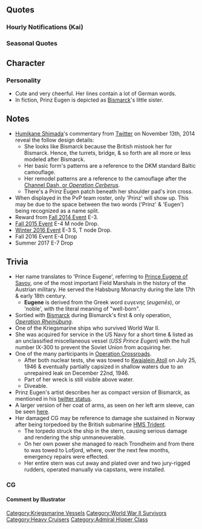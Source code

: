 {{ShipPageHeader}}

==Quotes==
{{ShipQuotes
|Introduction = Guten Morgen！ 私は、重巡プリンツ・オイゲン。よろしくね！
|Introduction/En = Good morning! I'm the heavy cruiser Prinz Eugen. Nice to meet you!

|Library = わ！　びっくりした！　私、ドイツ生まれの重巡、プリンツ・オイゲン。<br>アドミラル・ヒッパー級3番艦です。<br>ビスマルク姉さまとライン演習作戦に参加しました。<br>幸運艦…そう？　この海でも戦い抜きます！
|Library/En = Oh!  You surprised me! I, German-born heavy cruiser, Prinz Eugen!<br>Admiral Hipper class, third ship.<br>
With big sister Bismarck, I took part in Operation Rheinübung.<br>Lucky fleet ... really? I will keep fighting in this sea too!
|Library/Note = ''[[Prinz_Eugen#Trivia|Operation Rheinübung]]''

|Secretary 1 = おあ！びっくりしたあ！…ぁはい！出ます！
|Secretary 1/En = Oh! You surprised me! ..Ah, yes! Setting off!

|Secretary 1/Kai = おあ！…ぁ了解です！プリンツ・オイゲン、出撃ー！
|Secretary 1/Kai/En = Oh!... Alright! Prinz Eugen, Sortieing!

|Secretary 2 = Einen schönen Tag!
|Secretary 2/En = Have a nice day!

|Secretary 3 = 提督ぅ！ライン演習ですかあ！…あぁなんだ違うのかあ…ううん！でも頑張る！任せて！
|Secretary 3/En = Admiraal! Is it the Rhine Exercise?  ...Ah.. So I was mistaken.. It's okay! I'll still work hard! Leave it to me!
|Secretary 3/Note = That is, ''[[Prinz_Eugen#Trivia|Operation Rheinübung]]''.

|Idle = ビスマルク姉さま･･･大丈夫かなぁ･･･？ちょっと気になる･･･。様子見てこよう･･･かなぁ。
|Idle/En = Bismarck Nee-sama... I wonder if she's okay...? I'm kind of curious... Maybe I should go see what she's doing?

|Secretary Married = ふぁぁ、Admiralさん、疲れたら少し休まないとダメだよぉ。きっと！だからねっ！
|Secretary Married/En = Fuwaa, Admiral-san, if you're tired, you need to take a break. Definitely! Got it!?

|Wedding = Admiralさん、ご用事ってなんですか？ わ、こ、これをわたしに？　え、え～と、ビスマルク姉様がぁ…あ、あぅ… あ、あの…Danke！　大切にします！！
|Wedding/En = Admiral-san, you said you needed something? Wah, t-this is for me? Uh, umm~, Bismarck Nee-sama is... a-ah... u-um, ...Thank you! I'll treasure it!!

|Looking At Scores = 艦隊の情報ね、ん、ちょっと待ってー、ほぉ、ほぉほぉ、なるほどねぇー
|Looking At Scores/En = Information about the fleet, right~? Wait a minute~ Ho~, ho~oho~ I seee~

|Joining A Fleet = 重巡プリンツ・オイゲン、出撃します！
|Joining A Fleet/En = Heavy Cruiser Prinz Eugen, setting off!

|Equipment 1 = Danke, Danke!
|Equipment 1/En = Thank you, Thank you!

|Equipment 2 = Danke gut!
|Equipment 2/En = Fine. Thank you.

|Equipment 3 = Viel Glück.
|Equipment 3/En = Good luck!

|Supply = Danke、感謝ね！
|Supply/En = Tha~nk you, I appreciate it!

|Docking Minor = はぁ…やられちゃった。すぐ直すから
|Docking Minor/En = Haa... I got hit. I'll get fixed soon

|Docking Major = Gute Nacht
|Docking Major/En = Good Night

|Docking Complete = 入渠中の艦艇の修理が完了したって！
|Docking Complete/En = Ship in dock is fully repaired!

|Construction = 新艦艇が就役したみたい。楽しみね！
|Construction/En = It looks like new ships have been commissioned. Looking forward to it!

|Returning From Sortie = 作戦完了！　お疲れさまでしたー。
|Returning From Sortie/En = Operation complete! Thank you for the hard work~

|Starting A Sortie = ビスマルク姉さま、ご一緒に出撃しましょう！
|Starting A Sortie/En = Bismarck Nee-sama, let's head out together!

|Battle Start = よく狙って……Feuer！
|Battle Start/En = Aim... Fire!

|Battle Start/Kai = 砲撃、開始！　Feuer！
|Battle Start/Kai/En = Shelling, commence!... Fire!

|Attack = FEUER! FEUER!
|Attack/En = Fire! Fire!

|Night Battle = プリンツ・オイゲン、追撃戦に移ります！
|Night Battle/En = Prinz Eugen, commencing pursuit battle!

|Night Attack = 主砲…よく狙って…砲撃、開始！
|Night Attack/En = Main guns... carefully aim... firing, commence!

|MVP = ふぇっ、私がラッキーガールですって？全然そんなことないよー！浅瀬とか、苦手だし…
|MVP/En = Ehh, I'm a lucky girl? Nothing of that sort! I'm bad at stuff like the shallows, after all...
|MVP/Note = Perhaps due to ''[[Prinz_Eugen#Trivia|Operation Crossroads]]''.

|Minor Damage 1 = うわぁっやられた！でも、まだ…！
|Minor Damage 1/En = Uwaa I got hit! But, I'm not done yet..!

|Minor Damage 2 = うう……しっかりしなきゃ、私
|Minor Damage 2/En = Uu...I need to snap out of it...

|Minor Damage 2/Kai = 私がこんなので沈むわけない…！反撃よ！
|Minor Damage 2/Kai/En = I can't sink from this..! Counter attack!

|Major Damage = こんなの、ビスマルク姉さまに笑われちゃう…！
|Major Damage/En = I'll get laughed at by Bismarck Nee-sama like this..!

|Sunk = 私…今度は先に沈むのね…、酒匂…長門…また…ね
|Sunk/En = This time I'll go on ahead... Sakawa... Nagato... See you...
|Sunk/Note = A reference to ''[[Prinz_Eugen#Trivia|Operation Crossroads]]'', where Nagato, Sakawa, & herself were among the targets for nuclear tests.
}}

===Hourly Notifications (Kai)===
{{Template:Shiphourly
|00JP = ぅわあっ！？ちょうど0時！今日は、このプリンツ・オイゲンが時刻を知らせる役目ね。よしっ、分かった！任せといて！
|00EN = Uwaa!? It's exactly 0 o'clock! Today, it's this Prinz Eugen's duty to tell you the time. Alright, I got it! Leave it to me!
|00Note = 
|01JP = 午前1時になりましたー！こんな感じで良い、かな？ぁあ、そう！よかったぁ！
|01EN = It's 1am! Is something like this good? Ah, I see! Thank goodness!
|01Note = 
|02JP = 午前2時です。この国ではウシ、ミツ、ドキ…って言うの？あぁ、なんだか面白い響きの言葉ね。
|02EN = It's 2am. In this country, you say... Ushi, Mitsu, Doki? Aah, they are funny sounding words.
|02Note = 
|03JP = わぁっ、びっくりしたぁ。あ、この髪形…気になる？っああ！午前3時になりました！
|03EN = Waa, you startled me! Ah, do you like... this hairstyle?  Aah! It's 3am!
|03Note = 
|04JP = んんぅ～…っ、午前4時で～す…んん…流石にちょっと眠いかもぉ…っけど、平気。
|04EN = Nnn~... It's 4am~... nn... As expected, I'm a bit tired... But, I'm fine.
|04Note = 
|05JP = 5時になりましたー！Guten Morgen、気持ちが良い朝！がんばっていきましょー！
|05EN = It's 5 o'clock! Guten Morgen, it's a nice morning! Let's do our best!
|05Note = 
|06JP = 6時です。朝食かぁ…っへ？私！？分かった、任せといてっ！えーっと…んー、何作ろうかなぁ。ビスマルク姉さまの分も必要かなぁ？ねっ
|06EN = 6 o'clock. Breakfast, huh... eh? Me!? Got it, leave it to me! Umm... hmm, what should I make? I wonder if I should make Bismarck Nee-sama's portion too? Right?
|06Note = 
|07JP = はいっ、今朝の朝食はパンとチーズとソーセージ。あとサラダと…もちろん、熱いコーヒーもどうぞ！普通だけど美味しいでしょ？あぁ、今7時ちょうどです。
|07EN = Ok, today's breakfast is bread, cheese, and sausage. Also salad... and of course, have some hot coffee! It's pretty average, but still good, right? Ah, it's exactly 7 o'clock now.
|07Note = A typical German breakfast.
|08JP = 8時になりました。さぁ、Admiralさん、今日の作戦をこなしていきましょう！演習から行く？それとも、遠征？
|08EN = It's now 8 o'clock. Now, Admiral-san, let's do today's missions! Will you start with exercises? Or maybe, expeditions?
|08Note = 
|09JP = 午前9時です。んっ？あ、長門だぁ！おーい、なーがとー！…ん？どこで会ったかって？それはもちろん！…っと…あれ？えっと…どこだっけ…？
|09EN = It's 9am. Hm? Ah, it's Nagato! Ooy, Na-gato! ...hm? Where have we met? That is, of course! ...uh... huh? Umm... where was it...?
|09Note = Probably from ''[[Prinz_Eugen#Trivia|Operation Crossroads]]''
|10JP = 10時です。戦艦？もち！ビスマルク姉さまと一緒なら、ぜんっぜん余裕で撃沈しちゃう！まっかせてー！
|10EN = It's 10 o'clock. Battleship? 'Course! If I'm with Bismarck Nee-sama, we'll sink them in no time! Leave it to me!
|10Note = During ''[[Prinz_Eugen#Trivia|Operation Rheinübung]]'', they worked together to sink battlecruiser ''HMS Hood''.
|11JP = 午前11時になりましたー。そろそろお昼ですねー。今日は、外でお昼もいいですね。
|11EN = It's now 11am~. It's almost noon, huh~. It might be nice to eat outside today.
|11Note = 
|12JP = っあぁ、もうお昼！正午です！お昼は、外でチーズとパンでいいかな？気持ちいいからビールもいっちゃう？あはっ、ダメかぁ…
|12EN = Ah, it's already noon! It's midday! For lunch, is cheese and bread outside ok? Since it's nice, shall we have a beer too? Aha, no good, huh...
|12Note = 
|13JP = 13時になりました。午後の作戦開始ですね、頑張っていきましょう！
|13EN = It's now 13 o'clock. Time to start the afternoon missions. Let's do our best!
|13Note = 
|14JP = 14時です。え？なになに、酒匂？あぁ知ってます、あの可愛い軽巡ね。
|14EN = 14 o'clock. Eh? What, Sakawa? Ah, I know her, she's that cute light cruiser.
|14Note = Sakawa was part of ''[[Prinz_Eugen#Trivia|Operation Crossroads]]''
|15JP = 15時です。あぁ、これですか？はい、ツェルベルス作戦時の艤装です。どうでしょう、似合います～？
|15EN = 15 o'clock. Aah, this? It's my fittings from Operation Cerberus. How is it, does it suit me~?
|15Note = ''[[Prinz_Eugen#Notes|Operation Cerberus]]''
|16JP = 16時になりました。わぁ、びっくりした、ビスマルク姉さま！ご一緒に出撃致しましょう！はい、是非！
|16EN = It's now 16 o'clock. Waa, you startled me, Bismarck Nee-sama! Shall we sortie together? Yes, by all means.
|16Note = ''[[Prinz_Eugen#Trivia|Operation Rheinübung]]''
|17JP = 17時。夕方となりました。そろそろ、本日も日が暮れますね。…はぁ、綺麗な空…。あぁ、もちろんビスマルク姉さまが一番綺麗です。
|17EN = 17 o'clock. It's evening now. It's about time for the day to be getting darker. Haa, such a beautiful sky... Ah, of course Bismarck Nee-sama is the most beautiful!
|17Note = 
|18JP = 18時です。夕食の準備をしますね。今日は、kaltes Essenで良いですか？え、嫌だ？温かいのがいいの？
|18EN = It's 18 o'clock. I'll start preparing dinner. Is kaltes essen ok for today? Eh, it's not? Something warm would be better?
|18Note ="kaltes Essen" literally cold food is in germany typically a plate with bread, cheese and sausage slices 
|19JP = 19時です。では、夕食はEisbeinのポトフにしてみました。スープにも味が染みだしていていいでしょ？最後は、ご飯を入れて雑炊風にしても美味しいんです！
|19EN = It's 19 o'clock. Well then, dinner is Eisbein pot-au-feu. It's fine if the flavor soaks into the soup, right? And finally, if you add in rice to make it a porridge, it's delicious!
|19Note = 
|20JP = 20時になりました。日本の重巡も、充実しているんですねぇ。ふむふむ、う～んなるほど…ふむ、ふむ…
|20EN = It's now 20 o'clock. Japanese cruisers are pretty well-rounded, huh? Mmhmm. Aah, I see... Mmhmm.
|20Note = 
|21JP = 21時。え、得意技…ですか？そーですねぇ、艦砲で押し寄せる戦車の群れを、結構叩きました。これも割と得意です！はいっ！
|21EN = 21 o'clock. Eh, a... signature move? Let's see, I spent a lot of time shelling hordes of advancing enemy tanks! I'm pretty good at that! Yes!
|21Note = She provided [[wikipedia:German_cruiser_Prinz_Eugen#Service_in_the_Baltic|support fire in the Baltics]] against the advancing Red Army.
|22JP = すっかり夜ですねぇ、22時です。Admiralさん、今日も一日、作戦お疲れ様でした！
|22EN = 22 o'clock, it's completely nighttime now. Admiral-san, good work on today's operations too.
|22Note = 
|23JP = 23時です。ん～そろそろ私も休ませて貰いますね…Gute Nacht…っえ、だめぇ…？
|23EN = It's 23 o'clock. Hm~ it's about time I took a break too... Gute Nacht... Eh, I can't~?
|23Note = 

|Clip00 = {{Audio|file=Prinz_Eugen_30.ogg}}
|Clip01 = {{Audio|file=Prinz_Eugen_31.ogg}}
|Clip02 = {{Audio|file=Prinz_Eugen_32.ogg}}
|Clip03 = {{Audio|file=Prinz_Eugen_33.ogg}}
|Clip04 = {{Audio|file=Prinz_Eugen_34.ogg}}
|Clip05 = {{Audio|file=Prinz_Eugen_35.ogg}}
|Clip06 = {{Audio|file=Prinz_Eugen_36.ogg}}
|Clip07 = {{Audio|file=Prinz_Eugen_37.ogg}}
|Clip08 = {{Audio|file=Prinz_Eugen_38.ogg}}
|Clip09 = {{Audio|file=Prinz_Eugen_39.ogg}}
|Clip10 = {{Audio|file=Prinz_Eugen_40.ogg}}
|Clip11 = {{Audio|file=Prinz_Eugen_41.ogg}}
|Clip12 = {{Audio|file=Prinz_Eugen_42.ogg}}
|Clip13 = {{Audio|file=Prinz_Eugen_43.ogg}}
|Clip14 = {{Audio|file=Prinz_Eugen_44.ogg}}
|Clip15 = {{Audio|file=Prinz_Eugen_45.ogg}}
|Clip16 = {{Audio|file=Prinz_Eugen_46.ogg}}
|Clip17 = {{Audio|file=Prinz_Eugen_47.ogg}}
|Clip18 = {{Audio|file=Prinz_Eugen_48.ogg}}
|Clip19 = {{Audio|file=Prinz_Eugen_49.ogg}}
|Clip20 = {{Audio|file=Prinz_Eugen_50.ogg}}
|Clip21 = {{Audio|file=Prinz_Eugen_51.ogg}}
|Clip22 = {{Audio|file=Prinz_Eugen_52.ogg}}
|Clip23 = {{Audio|file=Prinz_Eugen_53.ogg}}
}}

===Seasonal Quotes===
{{Shipquoteseasonal
|Christmas2014 = わぁ、クリスマスはやっぱり、シュトレンやレイプクヘンが楽しみ！美味しいよねぇ～
|Christmas2014_EN = As I thought, Christmas is all about enjoying [[wikipedia:Stollen|Stollen]] and [[wikipedia:Lebkuchen|Lebkuchen]]! They're tasty, aren't they~?
|Christmas2014_Clip = {{Audio|file = Eugen_christmas2014.ogg}}
|Christmas2014_Note = Same as [[Seasonal/Christmas 2015|Christmas 2015]]

|NewYear2015 = これがニホンの新年、『オショウ・ガ・ツー』なのか…！ カドマ・ツーも、独特で素敵かも…！
|NewYear2015_EN = This is a Japanese new year. There are "2 Priests"...! Kadoma-2, too, is unique and wonderful...!
|NewYear2015_Clip = {{Audio|file = Prinz_2015newyear.ogg}}
|NewYear2015_Note = お正月 (Oshougatsu, New Years) mixed up with 和尚が２ (Oshou ga 2, 2 priests), 門松　(Kadomatsu, New Years decoration) mixed up with 門真２ (Kadoma 2, 2nd Kadoma [city])<br><br>Same as [[Seasonal/New Year 2016|New Year 2016]]

|SecondAnniversary2015 = 今日は素敵な日ですね。アドミラールさん、いつもありがとう、えへへへ。
|SecondAnniversary2015_EN = Today is a wonderful day! Good work as usual, Admiral-san! Ehehe
|SecondAnniversary2015_Clip = {{Audio|file=Prinz_Eugen_Second_Anniversary.ogg}}
|SecondAnniversary2015_Note = 

|Setsubun2016 = これが日本の文化、セッツ・ブーン！この豆を、長門に投げればいいの？……えいっ！ああっ！？
|Setsubun2016_EN = So this is Japan's culture, Setsubun! I throw this bean at Nagato, right? Hyah! Oh?!
|Setsubun2016_Clip = {{Audio|file = Prinz_Eugen_Setsubun.ogg}}
|Setsubun2016_Note = She mixed up Nagata Shrine (長田) with Nagato (長門）<br> From [[Seasonal/Setsubun_2015|Setsubun 2015]]

|ThirdAnniversary2016 = 今日は素敵な日ですね。アドミラールさん、いつもありがとう、えへへへ。
|ThirdAnniversary2016_EN = Today is a wonderful day! Good work as usual, Admiral! Ehehe.
|ThirdAnniversary2016_Clip = {{Audio|file=Prinz_Eugen_Second_Anniversary.ogg}}
|ThirdAnniversary2016_Note = From [[Seasonal/Second_Anniversary]]
}}

==Character==
===Personality===
* Cute and very cheerful. Her lines contain a lot of German words.
* In fiction, Prinz Eugen is depicted as [[Bismarck]]'s little sister.

==Notes==
* [[Glossary#List_of_vessels_by_artist|Humikane Shimada]]'s commentary from [https://twitter.com/humikane Twitter] on November 13th, 2014 reveal the follow design details:
** She looks like Bismarck because the British mistook her for Bismarck. Hence, the turrets, bridge, & so forth are all more or less modeled after Bismarck.
** Her basic form's patterns are a reference to the DKM standard Baltic camouflage.
** Her remodel patterns are a reference to the camouflage after the [[wikipedia:Channel_Dash|Channel Dash, or ''Operation Cerberus'']].
** There's a Prinz Eugen patch beneath her shoulder pad's iron cross.
* When displayed in the PvP team roster, only 'Prinz' will show up. This may be due to the space between the two words ('Prinz' & 'Eugen') being recognized as a name split.
* Reward from [[Fall 2014 Event]] E-3.
*[[Fall 2015 Event]] E-4 M node Drop.
*[[Winter 2016 Event]] E-3 S, T node Drop.
*Fall 2016 Event E-4 Drop
*Summer 2017 E-7 Drop

==Trivia==
* Her name translates to 'Prince Eugene', referring to [[wikipedia:Prince_Eugene_of_Savoy|Prince Eugene of Savoy]], one of the most important Field Marshals in the history of the Austrian military. He served the Habsburg Monarchy during the late 17th & early 18th century.
** '''Eugene''' is derived from the Greek word ευγενης (''eugenēs''), or 'noble', with the literal meaning of "well-born".
* Sortied with [[Bismarck]] during Bismarck's first & only operation, ''[[wikipedia:Operation_Rhein%C3%BCbung|Operation Rheinübung]]''.
* One of the Kriegsmarine ships who survived World War II.
* She was acquired for service in the US Navy for a short time & listed as an unclassified miscellaneous vessel (''USS Prince Eugen'') with the hull number IX-300 to prevent the Soviet Union from acquiring her.
* One of the many participants in [[wikipedia:Operation_Crossroads|Operation Crossroads]].
** After both nuclear tests, she was towed to [[wikipedia:Kwajalein_Atoll|Kwajalein Atoll]] on July 25, 1946 & eventually partially capsized in shallow waters due to an unrepaired leak on December 22nd, 1946.
**Part of her wreck is still visible above water.
**Diveable.
* Prinz Eugen's artist describes her as compact version of Bismarck, as mentioned in his [https://twitter.com/humikane/status/533441084790042625 twitter status]. 
* A larger version of her coat of arms, as seen on her left arm sleeve, can be seen [http://www.kbismarck.com/peugencrest.gif here].
* Her damaged CG may be reference to damage she sustained in Norway after being torpedoed by the British submarine [https://en.wikipedia.org/wiki/HMS_Trident_(N52) HMS Trident].
** The torpedo struck the ship in the stern, causing serious damage and rendering the ship unmaneuverable. 
** On her own power she managed to reach Trondheim and from there to was towed to Lofjord, where, over the next few months, emergency repairs were effected. 
** Her entire stern was cut away and plated over and two jury-rigged rudders, operated manually via capstans, were installed.

===CG===
====Comment by Illustrator====
{{MultiTweet
|MultiTweetID = pedesign
|user = humikane
|color = #ace
|title = Prinz Eugen's Design
|link01 = https://twitter.com/humikane/status/533441084790042625
|JP01 = 艦隊これくしょん、先日のアップデートで実装された、重巡洋艦プリンツ・オイゲンを書かせていただきました。主砲の数・配置、艦橋等、交戦した英軍も誤認したという、よく似た艦影が特徴なので、「一回りコンパクトなビスマルク」と言うイメージにしています
|EN01 = &nbsp;
|link02 = https://twitter.com/humikane/status/533441655357972480
|JP02 = 終戦まで健在だった艦なので、塗装パターンもかなり多いのですが、取得時はバルチックスキーム、改造後は、白昼堂々の英仏海峡突破を成功させた、ツェルベルス作戦時の物としています
|EN02 = &nbsp;
|link03 = https://twitter.com/humikane/status/533443042150076417
|JP03 = カラー以外の差は、第二・第三主砲上と、手持ち武装に20ミリ四連装機銃追加、対空射撃用の測距儀にドーム状のカバーが追加してあります
|EN03 = &nbsp;
|link04 = https://twitter.com/humikane/status/533443964251029504
|JP04 = 左肩のバルケンクロイツ下に書いてあるのは、プリンツオイゲン（実艦）のエンブレムです。実物が非常に細かい図柄なのでわかりづらいですが･･･
|EN04 = &nbsp;
|link05 = https://twitter.com/humikane/status/533490745403908096
|JP05 = あ、そういえば独艦では帽子のタイプ（制帽、略帽、水兵帽など）とソックスの長さで、艤装無しでも大体の艦級が判別できるようにしています　自分の中だけでの決まり事ですが
|EN05 = &nbsp;
|link06 = https://twitter.com/humikane/status/533625093138563073
|JP06 = http://www.kbismarck.com/prinzeugen.html 　海外のサイトですがオイゲンの紋章のってますね　下の方では、軽巡ライプツィヒとの衝突事故、操作室がカバーされた後期の魚雷発射管、潜水艦トライデントの雷撃で損傷した艦尾を切断し、応急処置をした際の画像などが
|EN06 = &nbsp;
|link07 = https://twitter.com/humikane/status/533634836330586112
|JP07 = 豆知識：オイゲンの主砲は前から順に「Graz　グラーツ」｢Braunau　ブラウナウ｣「Innsbruck　インスブルック」 「Wien　ウィーン」とオーストリアの都市名がついてます。進水式の式典時には、実際に砲塔に都市名が書かれていたみたいですね
|EN07 = &nbsp;
|link08 = https://twitter.com/humikane/status/533635400208633856
|JP08 = 画面では解像度の関係で見づらいのですが、右肩の主砲（B砲塔）を支えるフレーム上部に、Braunau　の刻印をいれてあります（ほかのは絵の角度で見えませんが）
|EN08 = &nbsp;
}}

{{ShipPageFooter}}

{{:Template:GermanShipsNotes}}
[[Category:Kriegsmarine Vessels]]
[[Category:World War II Survivors]]
[[Category:Heavy Cruisers]]
[[Category:Admiral Hipper Class]]
